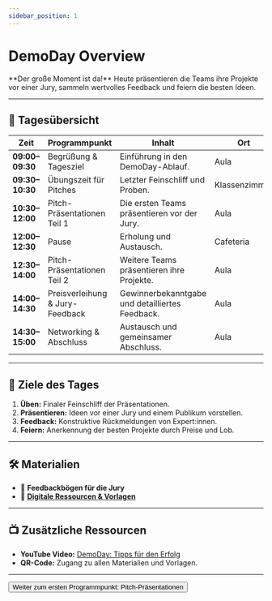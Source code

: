 ```yaml
---
sidebar_position: 1
---
```


# DemoDay Overview

<Admonition type="info" icon="🏆">
  **Der große Moment ist da!**  
  Heute präsentieren die Teams ihre Projekte vor einer Jury, sammeln wertvolles Feedback und feiern die besten Ideen.
</Admonition>

---

## 🎯 **Tagesübersicht**

| **Zeit**      | **Programmpunkt**                 | **Inhalt**                                           | **Ort**          |
|---------------|-----------------------------------|-----------------------------------------------------|------------------|
| **09:00–09:30** | Begrüßung & Tagesziel            | Einführung in den DemoDay-Ablauf.                   | Aula             |
| **09:30–10:30** | Übungszeit für Pitches           | Letzter Feinschliff und Proben.                     | Klassenzimmer    |
| **10:30–12:00** | Pitch-Präsentationen Teil 1      | Die ersten Teams präsentieren vor der Jury.         | Aula             |
| **12:00–12:30** | Pause                            | Erholung und Austausch.                             | Cafeteria        |
| **12:30–14:00** | Pitch-Präsentationen Teil 2      | Weitere Teams präsentieren ihre Projekte.           | Aula             |
| **14:00–14:30** | Preisverleihung & Jury-Feedback  | Gewinnerbekanntgabe und detailliertes Feedback.     | Aula             |
| **14:30–15:00** | Networking & Abschluss           | Austausch und gemeinsamer Abschluss.                | Aula             |

---

## 🎯 **Ziele des Tages**

1. **Üben:** Finaler Feinschliff der Präsentationen.  
2. **Präsentieren:** Ideen vor einer Jury und einem Publikum vorstellen.  
3. **Feedback:** Konstruktive Rückmeldungen von Expert:innen.  
4. **Feiern:** Anerkennung der besten Projekte durch Preise und Lob.  

---

## 🛠️ **Materialien**

- 📝 **Feedbackbögen für die Jury**   
- 📂 **[Digitale Ressourcen & Vorlagen](https://drive.google.com/drive/folders/1GMZ5pg54OIcuKGARYLaR_-Cr4w9XJ9iA?usp=drive_link)**  

---

## 📺 **Zusätzliche Ressourcen**

- **YouTube Video:** [DemoDay: Tipps für den Erfolg](https://www.youtube.com/watch?v=example)  
- **QR-Code:** Zugang zu allen Materialien und Vorlagen.  

---

<Button destination="/roadmap/docs/startup-basics/yfn-school/day5/pitch-final">
  Weiter zum ersten Programmpunkt: Pitch-Präsentationen
</Button>